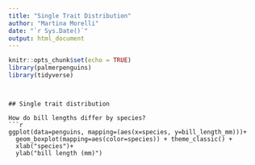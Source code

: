 ```yaml
---
title: "Single Trait Distribution"
author: "Martina Morelli"
date: "`r Sys.Date()`"
output: html_document
---
```


```r
knitr::opts_chunk$set(echo = TRUE)
library(palmerpenguins)
library(tidyverse)
```
```


## Single trait distribution 

How do bill lengths differ by species?
```r
ggplot(data=penguins, mapping=(aes(x=species, y=bill_length_mm)))+
  geom_boxplot(mapping=aes(color=species)) + theme_classic() +
  xlab("species")+ 
  ylab("bill length (mm)")
```


